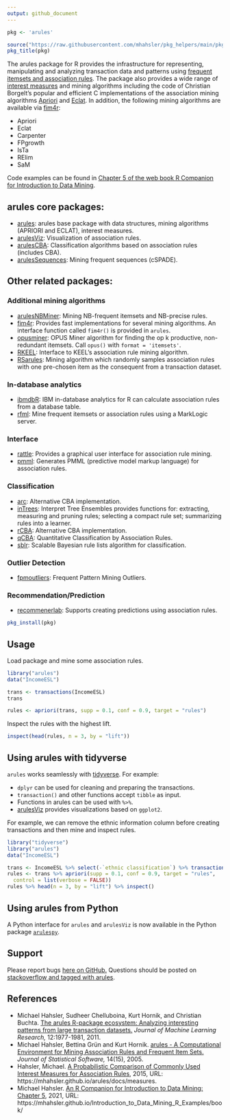 ```yaml
---
output: github_document
---
```


```r
pkg <- 'arules'

source("https://raw.githubusercontent.com/mhahsler/pkg_helpers/main/pkg_helpers.R")
pkg_title(pkg)
```

The arules package for R provides the infrastructure for representing,
manipulating and analyzing transaction data and patterns
using [frequent itemsets and association rules](https://en.wikipedia.org/wiki/Association_rule_learning).
The package also provides a wide range of 
[interest measures](https://mhahsler.github.io/arules/docs/measures) and mining algorithms including the code of
Christian Borgelt's popular and efficient C implementations of the association mining algorithms [Apriori](https://borgelt.net/apriori.html) and [Eclat](https://borgelt.net/eclat.html). In addition, the following mining algorithms are
available via [fim4r](https://borgelt.net/fim4r.html):

* Apriori
* Eclat
* Carpenter
* FPgrowth
* IsTa 
* RElim 
* SaM

Code examples can be found in
[Chapter 5 of the web book R Companion for Introduction to Data
Mining](https://mhahsler.github.io/Introduction_to_Data_Mining_R_Examples/book/association-analysis-basic-concepts-and-algorithms.html).

## arules core packages: 

* [arules](https://cran.r-project.org/package=arules): arules base package with data structures, mining algorithms (APRIORI and ECLAT), interest measures. 
* [arulesViz](https://github.com/mhahsler/arulesViz): Visualization of association rules. 
* [arulesCBA](https://github.com/ianstenbit/arulesCBA): Classification algorithms based on association rules (includes CBA).  
* [arulesSequences](https://cran.r-project.org/package=arulesSequences): Mining frequent sequences (cSPADE).

## Other related packages:

### Additional mining algorithms 

* [arulesNBMiner](https://github.com/mhahsler/arulesNBMiner): Mining NB-frequent itemsets and NB-precise rules.
* [fim4r](https://borgelt.net/fim4r.html): Provides fast implementations for several mining algorithms. An interface function called `fim4r()` is provided in `arules`.
* [opusminer](https://cran.r-project.org/package=opusminer): OPUS Miner algorithm for finding the op k productive, non-redundant itemsets. Call `opus()` with `format = 'itemsets'`. 
* [RKEEL](https://cran.r-project.org/package=RKEEL): Interface to KEEL's association rule mining algorithm.
* [RSarules](https://cran.r-project.org/package=RSarules): Mining algorithm which randomly samples association rules with one pre-chosen item as the consequent from a transaction dataset.


### In-database analytics

* [ibmdbR](https://cran.r-project.org/package=ibmdbR): IBM in-database analytics for R can calculate association rules from a database table.
* [rfml](https://cran.r-project.org/package=rfml): Mine frequent itemsets or association rules using a MarkLogic server. 

### Interface

* [rattle](https://cran.r-project.org/package=rattle): Provides a graphical user interface for association rule mining.
* [pmml](https://cran.r-project.org/package=pmml): Generates PMML (predictive model markup language) for association rules.

### Classification 

* [arc](https://cran.r-project.org/package=arc): Alternative CBA implementation. 
* [inTrees](https://cran.r-project.org/package=inTrees): Interpret Tree Ensembles provides functions for: extracting, measuring and pruning rules; selecting a compact rule set; summarizing rules into a learner.
* [rCBA](https://cran.r-project.org/package=rCBA): Alternative CBA implementation.
* [qCBA](https://cran.r-project.org/package=qCBA): Quantitative Classification by Association Rules.
* [sblr](https://cran.r-project.org/package=sbrl): Scalable Bayesian rule lists algorithm for classification.

### Outlier Detection

* [fpmoutliers](https://cran.r-project.org/package=fpmoutliers): Frequent Pattern Mining Outliers.

### Recommendation/Prediction

* [recommenerlab](https://github.com/mhahsler/recommenderlab): Supports creating predictions using association rules.


```r
pkg_install(pkg)
```

## Usage

Load package and mine some association rules. 
```r
library("arules")
data("IncomeESL")

trans <- transactions(IncomeESL)
trans

rules <- apriori(trans, supp = 0.1, conf = 0.9, target = "rules")
```

Inspect the rules with the highest lift.
```r
inspect(head(rules, n = 3, by = "lift"))
```

## Using arules with tidyverse

`arules` works seamlessly with [tidyverse](https://www.tidyverse.org/). For example: 

* `dplyr` can be used for cleaning and preparing the transactions.
* `transaction()` and other functions accept `tibble` as input.
* Functions in arules can be used with `%>%`.
* [arulesViz](https://github.com/mhahsler/arulesViz) provides visualizations based on `ggplot2`.

For example, we can remove the ethnic information column before creating transactions and then mine and inspect rules.
```r
library("tidyverse")
library("arules")
data("IncomeESL")

trans <- IncomeESL %>% select(-`ethnic classification`) %>% transactions()
rules <- trans %>% apriori(supp = 0.1, conf = 0.9, target = "rules", 
  control = list(verbose = FALSE))
rules %>% head(n = 3, by = "lift") %>% inspect()
```

## Using arules from Python

A Python interface for `arules` and `arulesViz` is now available in the Python 
package [`arulespy`](https://pypi.org/project/arulespy/). 

## Support

Please report bugs [here on GitHub.](https://github.com/mhahsler/arules/issues)
Questions should be posted on [stackoverflow and tagged with arules](https://stackoverflow.com/questions/tagged/arules).


## References

* Michael Hahsler, Sudheer Chelluboina, Kurt Hornik, and Christian Buchta. [The arules R-package ecosystem: Analyzing interesting patterns from large transaction datasets.](https://jmlr.csail.mit.edu/papers/v12/hahsler11a.html) _Journal of Machine Learning Research,_ 12:1977-1981, 2011.
* Michael Hahsler, Bettina Gr&uuml;n and Kurt Hornik. [arules - A Computational Environment for Mining Association Rules and Frequent Item Sets.](https://dx.doi.org/10.18637/jss.v014.i15) _Journal of Statistical Software,_ 14(15), 2005.
* Hahsler, Michael. [A Probabilistic Comparison of Commonly Used Interest Measures for Association Rules](https://mhahsler.github.io/arules/docs/measures), 2015, URL: https://mhahsler.github.io/arules/docs/measures.
* Michael Hahsler. [An R Companion for Introduction to Data Mining: Chapter 5](https://mhahsler.github.io/Introduction_to_Data_Mining_R_Examples/book/association-analysis-basic-concepts-and-algorithms.html), 2021, URL: https://mhahsler.github.io/Introduction_to_Data_Mining_R_Examples/book/

